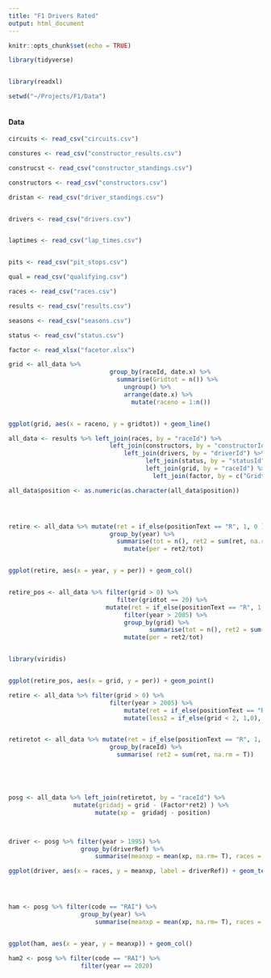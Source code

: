 ```yaml
---
title: "F1 Drivers Rated"
output: html_document
---
```


```r
knitr::opts_chunk$set(echo = TRUE)
```



```r

library(tidyverse)


library(readxl)

```



```r

setwd("~/Projects/F1/Data")



```

#### Data

```r

circuits <- read_csv("circuits.csv")

constures <- read_csv("constructor_results.csv")

construcst <- read_csv("constructor_standings.csv")

constructors <- read_csv("constructors.csv")

dristan <- read_csv("driver_standings.csv")


drivers <- read_csv("drivers.csv")


laptimes <- read_csv("lap_times.csv")


pits <- read_csv("pit_stops.csv")

qual = read_csv("qualifying.csv")

races <- read_csv("races.csv")

results <- read_csv("results.csv")

seasons <- read_csv("seasons.csv")

status <- read_csv("status.csv")

factor <- read_xlsx("facetor.xlsx")

````


```r

grid <- all_data %>% 
                            group_by(raceId, date.x) %>%
                              summarise(Gridtot = n()) %>%
                                ungroup() %>%
                                arrange(date.x) %>%
                                  mutate(raceno = 1:n())


ggplot(grid, aes(x = raceno, y = gridtot)) + geom_line()

```


```r

all_data <- results %>% left_join(races, by = "raceId") %>%
                            left_join(constructors, by = "constructorId") %>%
                                left_join(drivers, by = "driverId") %>%
                                      left_join(status, by = "statusId") %>%
                                      left_join(grid, by = "raceId") %>%
                                        left_join(factor, by = c("Gridtot", "grid")) 

all_data$position <- as.numeric(as.character(all_data$position))





```



```r


retire <- all_data %>% mutate(ret = if_else(positionText == "R", 1, 0 )) %>%
                            group_by(year) %>%
                              summarise(tot = n(), ret2 = sum(ret, na.rm = T)) %>%
                                mutate(per = ret2/tot)


ggplot(retire, aes(x = year, y = per)) + geom_col()



````





```r


retire_pos <- all_data %>% filter(grid > 0) %>%
                              filter(gridtot == 20) %>%
                           mutate(ret = if_else(positionText == "R", 1, 0 )) %>%
                                filter(year > 2005) %>%
                                group_by(grid) %>%
                                       summarise(tot = n(), ret2 = sum(ret, na.rm = T)) %>%
                                mutate(per = ret2/tot) 


library(viridis)


ggplot(retire_pos, aes(x = grid, y = per)) + geom_point() 


```



```R


retire <- all_data %>% filter(grid > 0) %>%
                            filter(year > 2005) %>%
                                mutate(ret = if_else(positionText == "R", 1, 0 )) %>%
                                mutate(less2 = if_else(grid < 2, 1,0), less3 = if_else(grid < 3,1,0))



```



```r


retiretot <- all_data %>% mutate(ret = if_else(positionText == "R", 1, 0 )) %>%
                            group_by(raceId) %>%
                              summarise( ret2 = sum(ret, na.rm = T))






````





```r


posg <- all_data %>% left_join(retiretot, by = "raceId") %>%
                  mutate(gridadj = grid - (Factor*ret2) ) %>%
                        mutate(xp =  gridadj - position) 




```




```r



driver <- posg %>% filter(year > 1995) %>%
                    group_by(driverRef) %>%
                        summarise(meanxp = mean(xp, na.rm= T), races = n()) 

ggplot(driver, aes(x = races, y = meanxp, label = driverRef)) + geom_text()





````






```r


ham <- posg %>% filter(code == "RAI") %>%
                    group_by(year) %>%
                        summarise(meanxp = mean(xp, na.rm= T), races = n()) 


ggplot(ham, aes(x = year, y = meanxp)) + geom_col()

```




```r



ham2 <- posg %>% filter(code == "RAI") %>%
                    filter(year == 2020)




```